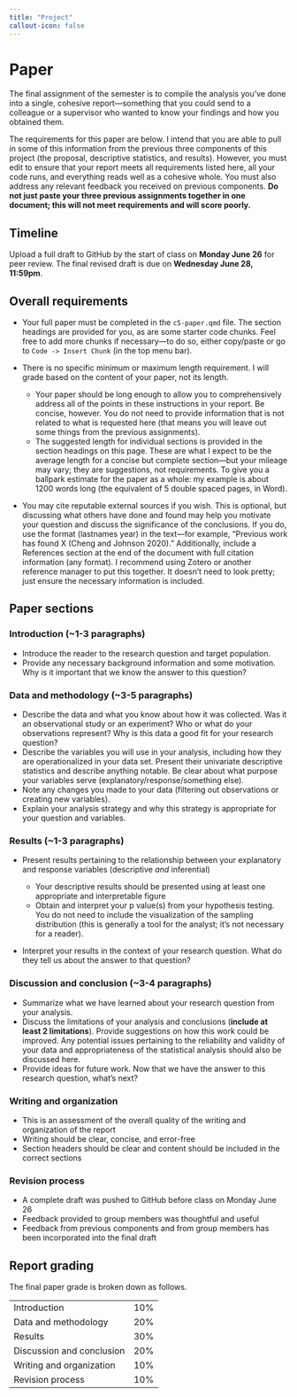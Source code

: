 ```yaml
---
title: "Project"
callout-icon: false
---
```


# Paper {#paper}

The final assignment of the semester is to compile the analysis you've done into a single, cohesive report---something that you could send to a colleague or a supervisor who wanted to know your findings and how you obtained them.

The requirements for this paper are below. I intend that you are able to pull in some of this information from the previous three components of this project (the proposal, descriptive statistics, and results). However, you must edit to ensure that your report meets all requirements listed here, all your code runs, and everything reads well as a cohesive whole. You must also address any relevant feedback you received on previous components. **Do not just paste your three previous assignments together in one document; this will not meet requirements and will score poorly.**

## Timeline

Upload a full draft to GitHub by the start of class on **Monday June 26** for peer review. The final revised draft is due on **Wednesday June 28, 11:59pm**.

## Overall requirements

-   Your full paper must be completed in the `c5-paper.qmd` file. The section headings are provided for you, as are some starter code chunks. Feel free to add more chunks if necessary---to do so, either copy/paste or go to `Code -> Insert Chunk` (in the top menu bar).

-   There is no specific minimum or maximum length requirement. I will grade based on the content of your paper, not its length. 

    -   Your paper should be long enough to allow you to comprehensively address all of the points in these instructions in your report. Be concise, however. You do not need to provide information that is not related to what is requested here (that means you will leave out some things from the previous assignments). 
    -   The suggested length for individual sections is provided in the section headings on this page. These are what I expect to be the average length for a concise but complete section---but your mileage may vary; they are suggestions, not requirements. To give you a ballpark estimate for the paper as a whole: my example is about 1200 words long (the equivalent of 5 double spaced pages, in Word).

-   You may cite reputable external sources if you wish. This is optional, but discussing what others have done and found may help you motivate your question and discuss the significance of the conclusions. If you do, use the format (lastnames year) in the text---for example, "Previous work has found X (Cheng and Johnson 2020)." Additionally, include a References section at the end of the document with full citation information (any format). I recommend using Zotero or another reference manager to put this together. It doesn't need to look pretty; just ensure the necessary information is included.

## Paper sections

### Introduction (~1-3 paragraphs)

-   Introduce the reader to the research question and target population. 
-   Provide any necessary background information and some motivation. Why is it important that we know the answer to this question?

### Data and methodology (~3-5 paragraphs)

-   Describe the data and what you know about how it was collected. Was it an observational study or an experiment? Who or what do your observations represent? Why is this data a good fit for your research question?
-   Describe the variables you will use in your analysis, including how they are operationalized in your data set. Present their univariate descriptive statistics and describe anything notable. Be clear about what purpose your variables serve (explanatory/response/something else).
-   Note any changes you made to your data (filtering out observations or creating new variables).
-   Explain your analysis strategy and why this strategy is appropriate for your question and variables.

### Results (~1-3 paragraphs)

-   Present results pertaining to the relationship between your explanatory and response variables (descriptive *and* inferential)

    - Your descriptive results should be presented using at least one appropriate and interpretable figure
    - Obtain and interpret your p value(s) from your hypothesis testing. You do not need to include the visualization of the sampling distribution (this is generally a tool for the analyst; it's not necessary for a reader).

-   Interpret your results in the context of your research question. What do they tell us about the answer to that question?

### Discussion and conclusion (~3-4 paragraphs)

-   Summarize what we have learned about your research question from your analysis. 
-   Discuss the limitations of your analysis and conclusions (**include at least 2 limitations**). Provide suggestions on how this work could be improved. Any potential issues pertaining to the reliability and validity of your data and appropriateness of the statistical analysis should also be discussed here.
-   Provide ideas for future work. Now that we have the answer to this research question, what's next?

### Writing and organization

-   This is an assessment of the overall quality of the writing and organization of the report
-   Writing should be clear, concise, and error-free
-   Section headers should be clear and content should be included in the correct sections

### Revision process

-   A complete draft was pushed to GitHub before class on Monday June 26
-   Feedback provided to group members was thoughtful and useful
-   Feedback from previous components and from group members has been incorporated into the final draft

## Report grading

The final paper grade is broken down as follows.

|                             |     |
|-----------------------------|-----|
| Introduction                | 10% |
| Data and methodology        | 20% |
| Results                     | 30% |
| Discussion and conclusion   | 20% |
| Writing and organization    | 10% |
| Revision process            | 10% |
